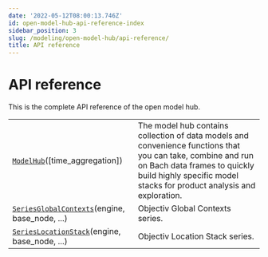 ```yaml
---
date: '2022-05-12T08:00:13.746Z'
id: open-model-hub-api-reference-index
sidebar_position: 3
slug: /modeling/open-model-hub/api-reference/
title: API reference
---
```


# API reference

This is the complete API reference of the open model hub.

<div className="table-autosummary">

|                                                   |                                                                                                                                                                                                                        |
| ------------------------------------------------- | --------------------------------------------------------------------------------------------------------------------------------------------------------------------------------------------------------------------- |
| [`ModelHub`](/modeling/open-model-hub/api-reference/ModelHub/modelhub.ModelHub.mdx)([time_aggregation])                      | The model hub contains collection of data models and convenience functions that you can take, combine and run on Bach data frames to quickly build highly specific model stacks for product analysis and exploration.  |
| [`SeriesGlobalContexts`](/modeling/open-model-hub/api-reference/SeriesGlobalContexts/modelhub.SeriesGlobalContexts.mdx)(engine, base_node, ...)      | Objectiv Global Contexts series.                                                                                                                                                                                       |
| [`SeriesLocationStack`](/modeling/open-model-hub/api-reference/SeriesLocationStack/modelhub.SeriesLocationStack.mdx)(engine, base_node, ...)       | Objectiv Location Stack series.                                                                                                                                                                                        |


</div>
